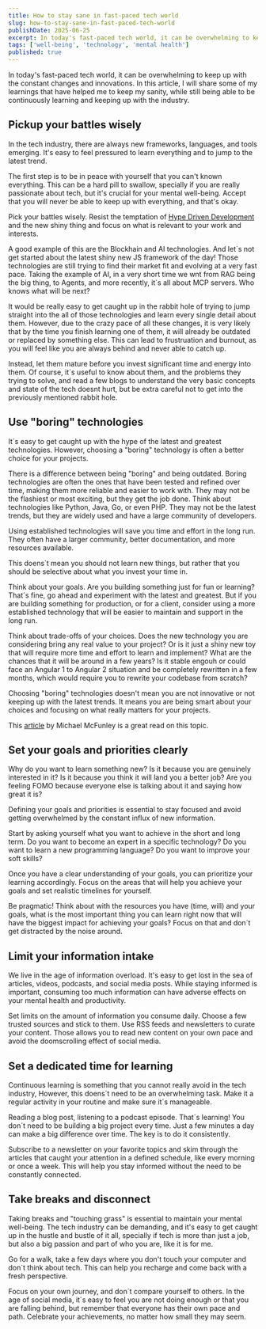 ```yaml
---
title: How to stay sane in fast-paced tech world
slug: how-to-stay-sane-in-fast-paced-tech-world
publishDate: 2025-06-25
excerpt: In today's fast-paced tech world, it can be overwhelming to keep up with the constant changes and innovations. In this article, I will share some of my learnings that have helped me to keep my sanity, while still being able to be continuously learning and keeping up with the industry.
tags: ['well-being', 'technology', 'mental health']
published: true
---
```


In today's fast-paced tech world, it can be overwhelming to keep up with the constant changes and innovations. In this article, I will share some of my learnings that have helped me to keep my sanity, while still being able to be continuously learning and keeping up with the industry.

## Pickup your battles wisely

In the tech industry, there are always new frameworks, languages, and tools emerging. It's easy to feel pressured to learn everything and to jump to the latest trend.

The first step is to be in peace with yourself that you can't known everything. This can be a hard pill to swallow, specially if you are really passionate about tech, but it's crucial for your mental well-being. Accept that you will never be able to keep up with everything, and that's okay.

Pick your battles wisely. Resist the temptation of [Hype Driven Development](https://blog.daftcode.pl/hype-driven-development-3469fc2e9b22) and the new shiny thing and focus on what is relevant to your work and interests.

A good example of this are the Blockhain and AI technologies. And let´s not get started about the latest shiny new JS framework of the day! Those technologies are still trying to find their market fit and evolving at a very fast pace. Taking the example of AI, in a very short time we wnt from RAG being the big thing, to Agents, and more recently, it´s all about MCP servers. Who knows what will be next?

It would be really easy to get caught up in the rabbit hole of trying to jump straight into the all of those technologies and learn every single detail about them. However, due to the crazy pace of all these changes, it is very likely that by the time you finish learning one of them, it will already be outdated or replaced by something else. This can lead to frustruation and burnout, as you will feel like you are always behind and never able to catch up.

Instead, let them mature before you invest significant time and energy into them. Of course, it´s useful to know about them, and the problems they trying to solve, and read a few blogs to understand the very basic concepts and state of the tech doesnt hurt, but be extra careful not to get into the previously mentioned rabbit hole.

## Use "boring" technologies

It´s easy to get caught up with the hype of the latest and greatest technologies. However, choosing a "boring" technology is often a better choice for your projects.

There is a difference between being "boring" and being outdated. Boring technologies are often the ones that have been tested and refined over time, making them more reliable and easier to work with. They may not be the flashiest or most exciting, but they get the job done. Think about technologies like Python, Java, Go, or even PHP. They may not be the latest trends, but they are widely used and have a large community of developers.

Using established technologies will save you time and effort in the long run. They often have a larger community, better documentation, and more resources available.

This doens´t mean you should not learn new things, but rather that you should be selective about what you invest your time in.

Think about your goals. Are you building something just for fun or learning? That´s fine, go ahead and experiment with the latest and greatest. But if you are building something for production, or for a client, consider using a more established technology that will be easier to maintain and support in the long run.

Think about trade-offs of your choices. Does the new technology you are considering bring any real value to your project? Or is it just a shiny new toy that will require more time and effort to learn and implement? What are the chances that it will be around in a few years? Is it stable engouh or could face an Angular 1 to Angular 2 situation and be completely rewritten in a few months, which would require you to rewrite your codebase from scratch?

Choosing "boring" technologies doesn't mean you are not innovative or not keeping up with the latest trends. It means you are being smart about your choices and focusing on what really matters for your projects.

This [article](https://mcfunley.com/choose-boring-technology) by Michael McFunley is a great read on this topic.

## Set your goals and priorities clearly

Why do you want to learn something new? Is it because you are genuinely interested in it? Is it because you think it will land you a better job? Are you feeling FOMO because everyone else is talking about it and saying how great it is?

Defining your goals and priorities is essential to stay focused and avoid getting overwhelmed by the constant influx of new information.

Start by asking yourself what you want to achieve in the short and long term. Do you want to become an expert in a specific technology? Do you want to learn a new programming language? Do you want to improve your soft skills?

Once you have a clear understanding of your goals, you can prioritize your learning accordingly. Focus on the areas that will help you achieve your goals and set realistic timelines for yourself.

Be pragmatic! Think about with the resources you have (time, will) and your goals, what is the most important thing you can learn right now that will have the biggest impact for achieving your goals? Focus on that and don´t get distracted by the noise around.

## Limit your information intake

We live in the age of information overload. It's easy to get lost in the sea of articles, videos, podcasts, and social media posts. While staying informed is important, consuming too much information can have adverse effects on your mental health and productivity.

Set limits on the amount of information you consume daily. Choose a few trusted sources and stick to them. Use RSS feeds and newsletters to curate your content. Those allows you to read new content on your own pace and avoid the doomscrolling effect of social media.

## Set a dedicated time for learning

Continuous learning is something that you cannot really avoid in the tech industry, However, this doens´t need to be an overwhelming task. Make it a regular activity in your routine and make sure it´s manageable.

Reading a blog post, listening to a podcast episode. That´s learning! You don´t need to be building a big project every time. Just a few minutes a day can make a big difference over time. The key is to do it consistently.

Subscribe to a newsletter on your favorite topics and skim through the articles that caught your attention in a defined schedule, like every morning or once a week. This will help you stay informed without the need to be constantly connected.

## Take breaks and disconnect

Taking breaks and "touching grass" is essential to maintain your mental well-being. The tech industry can be demanding, and it's easy to get caught up in the hustle and bustle of it all, specially if tech is more than just a job, but also a big passion and part of who you are, like it is for me.

Go for a walk, take a few days where you don't touch your computer and don´t think about tech. This can help you recharge and come back with a fresh perspective.

Focus on your own journey, and don´t compare yourself to others. In the age of social media, it´s easy to feel you are not doing enough or that you are falling behind, but remember that everyone has their own pace and path. Celebrate your achievements, no matter how small they may seem.
